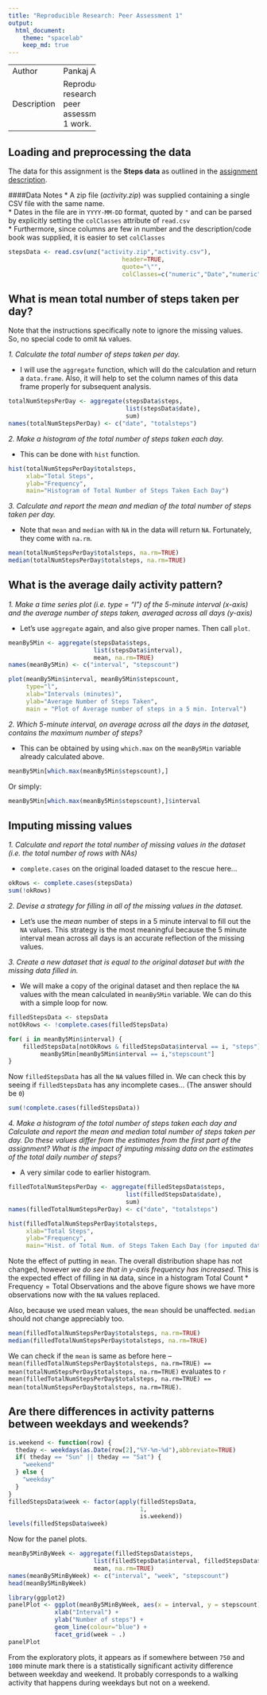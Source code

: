 ```yaml
---
title: "Reproducible Research: Peer Assessment 1"
output: 
  html_document:
    theme: "spacelab" 
    keep_md: true
---
```

+-----------+------------+
|Author     |Pankaj      |
|           |Ahire       |
+-----------+------------+
|Description|Reproducible|
|           |research,   |
|           |peer        |
|           |assessment 1|
|           |work.       |
+-----------+------------+


## Loading and preprocessing the data
The data for this assignment is the **Steps data** as outlined in the [assignment description](https://class.coursera.org/repdata-015/human_grading/view/courses/973516/assessments/3/submissions).

####Data Notes
* A zip file (_activity.zip_) was supplied containing a single CSV file with the same name.  
* Dates in the file are in `YYYY-MM-DD` format, quoted by `"` and can be parsed by explicitly setting the `colClasses` attribute of `read.csv`  
* Furthermore, since columns are few in number and the description/code book was supplied, it is easier to set `colClasses`  

```r
stepsData <- read.csv(unz("activity.zip","activity.csv"),
                                header=TRUE,
                                quote="\"", 
                                colClasses=c("numeric","Date","numeric"))
```

## What is mean total number of steps taken per day?

Note that the instructions specifically note to ignore the missing values.  
So, no special code to omit `NA` values.  

*1. Calculate the total number of steps taken per day.*  

  * I will use the `aggregate` function, which will do the calculation and return a `data.frame`. Also, it will help to set the column names of this data frame properly for subsequent analysis.  

```r
totalNumStepsPerDay <- aggregate(stepsData$steps,
                                 list(stepsData$date),
                                 sum)
names(totalNumStepsPerDay) <- c("date", "totalsteps")
```  

*2. Make a histogram of the total number of steps taken each day.*  

   * This can be done with `hist` function.
```r
hist(totalNumStepsPerDay$totalsteps,
     xlab="Total Steps",
     ylab="Frequency",
     main="Histogram of Total Number of Steps Taken Each Day")
```  

*3. Calculate and report the mean and median of the total number of steps taken per day.*  
   
   * Note that `mean` and  `median` with `NA` in the data will return `NA`. Fortunately, they come with `na.rm`.
```r
mean(totalNumStepsPerDay$totalsteps, na.rm=TRUE)
median(totalNumStepsPerDay$totalsteps, na.rm=TRUE)
```
## What is the average daily activity pattern?  
*1. Make a time series plot (i.e. type = "l") of the 5-minute interval (x-axis) and the average number of steps taken, averaged across all days (y-axis)*    

   * Let's use `aggregate` again, and also give proper names. Then call `plot`.  
```r
meanBy5Min <- aggregate(stepsData$steps,
                        list(stepsData$interval),
                        mean, na.rm=TRUE)
names(meanBy5Min) <- c("interval", "stepscount")

plot(meanBy5Min$interval, meanBy5Min$stepscount,
     type="l",
     xlab="Intervals (minutes)",
     ylab="Average Number of Steps Taken",
     main = "Plot of Average number of steps in a 5 min. Interval")
```

*2. Which 5-minute interval, on average across all the days in the dataset, contains the maximum number of steps?*  

   * This can be obtained by using `which.max` on the `meanBy5Min` variable already calculated above.  
```r
meanBy5Min[which.max(meanBy5Min$stepscount),]
```
   Or simply:
```r
meanBy5Min[which.max(meanBy5Min$stepscount),]$interval
```

## Imputing missing values

*1. Calculate and report the total number of missing values in the dataset (i.e. the total number of rows with NAs)*  

   * `complete.cases` on the original loaded dataset to the rescue here...
```r
okRows <- complete.cases(stepsData)
sum(!okRows)
```

*2. Devise a strategy for filling in all of the missing values in the dataset.*  

  * Let's use the _mean_ number of steps in a 5 minute interval to fill out the `NA` values. This strategy is the most meaningful because the 5 minute interval mean across all days is an accurate reflection of the missing values.
  
*3. Create a new dataset that is equal to the original dataset but with the missing data filled in.*  

  * We will make a copy of the original dataset and then replace the `NA` values with the mean calculated in `meanBy5Min` variable. We can do this with a simple loop for now.
```r
filledStepsData <- stepsData
notOkRows <- !complete.cases(filledStepsData)

for( i in meanBy5Min$interval) {
    filledStepsData[notOkRows & filledStepsData$interval == i, "steps"] <- 
         meanBy5Min[meanBy5Min$interval == i,"stepscount"]  
}
```
  Now `filledStepsData` has all the `NA` values filled in. We can check this by seeing if `filledStepsData` has any incomplete cases... (The answer should be `0`)
  
```r
sum(!complete.cases(filledStepsData))
```

*4. Make a histogram of the total number of steps taken each day and Calculate and report the mean and median total number of steps taken per day. Do these values differ from the estimates from the first part of the assignment? What is the impact of imputing missing data on the estimates of the total daily number of steps?*  

   * A very similar code to earlier histogram.
   
```r
filledTotalNumStepsPerDay <- aggregate(filledStepsData$steps,
                                 list(filledStepsData$date),
                                 sum)
names(filledTotalNumStepsPerDay) <- c("date", "totalsteps")

hist(filledTotalNumStepsPerDay$totalsteps,
     xlab="Total Steps",
     ylab="Frequency",
     main="Hist. of Total Num. of Steps Taken Each Day (for imputed data)")
```  

Note the effect of putting in `mean`. The overall distribution shape has not changed, however _we do see that in y-axis frequency has increased_. This is the expected effect of filling in `NA` data, since in a histogram $\text{Total Count} * \text{Frequency} = \text{Total Observations}$ and the above figure shows we have more observations now with the `NA` values replaced.  

Also, because we used mean values, the `mean` should be unaffected. `median` should not change appreciably too.

```r
mean(filledTotalNumStepsPerDay$totalsteps, na.rm=TRUE)
median(filledTotalNumStepsPerDay$totalsteps, na.rm=TRUE)
```  

We can check if the `mean` is same as before here -- `mean(filledTotalNumStepsPerDay$totalsteps, na.rm=TRUE) == mean(totalNumStepsPerDay$totalsteps, na.rm=TRUE)` evaluates to `r mean(filledTotalNumStepsPerDay$totalsteps, na.rm=TRUE) == mean(totalNumStepsPerDay$totalsteps, na.rm=TRUE)`.


## Are there differences in activity patterns between weekdays and weekends?
```r
is.weekend <- function(row) {
  theday <- weekdays(as.Date(row[2],"%Y-%m-%d"),abbreviate=TRUE) 
  if( theday == "Sun" || theday == "Sat") {
    "weekend"
  } else {
    "weekday"
  }
}
filledStepsData$week <- factor(apply(filledStepsData, 
                                     1, 
                                     is.weekend))
levels(filledStepsData$week)
```

Now for the panel plots.
```r
meanBy5MinByWeek <- aggregate(filledStepsData$steps,
                        list(filledStepsData$interval, filledStepsData$week),
                        mean, na.rm=TRUE)
names(meanBy5MinByWeek) <- c("interval", "week", "stepscount")
head(meanBy5MinByWeek)

library(ggplot2)
panelPlot <- ggplot(meanBy5MinByWeek, aes(x = interval, y = stepscount)) +
             xlab("Interval") +
             ylab("Number of steps") +
             geom_line(colour="blue") +
             facet_grid(week ~ .)
panelPlot
```

From the exploratory plots, it appears as if somewhere between `750` and `1000` minute mark there is a statistically significant activity difference between weekday and weekend. It probably corresponds to a walking activity that happens during weekdays but not on a weekend.